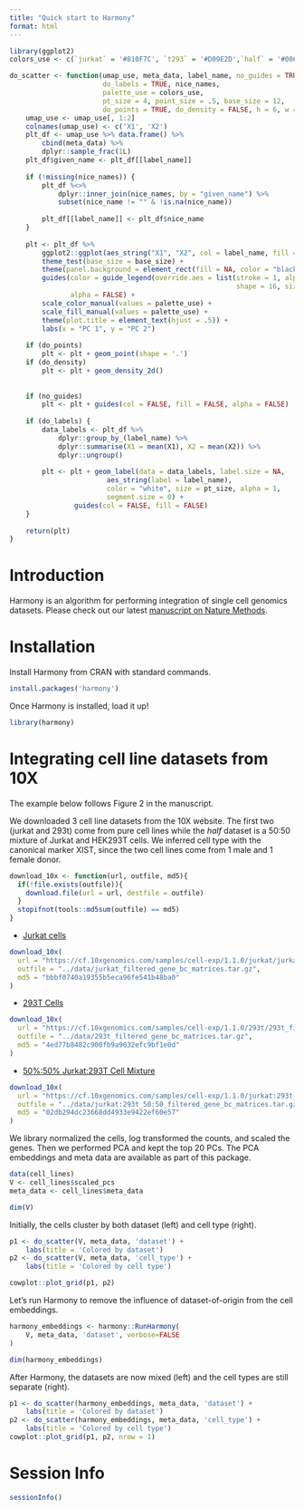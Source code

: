 ```yaml
---
title: "Quick start to Harmony"
format: html
---
```

  
```r
library(ggplot2)
colors_use <- c(`jurkat` = '#810F7C', `t293` = '#D09E2D',`half` = '#006D2C')

do_scatter <- function(umap_use, meta_data, label_name, no_guides = TRUE,
                       do_labels = TRUE, nice_names, 
                       palette_use = colors_use,
                       pt_size = 4, point_size = .5, base_size = 12, 
                       do_points = TRUE, do_density = FALSE, h = 6, w = 8) {
    umap_use <- umap_use[, 1:2]
    colnames(umap_use) <- c('X1', 'X2')
    plt_df <- umap_use %>% data.frame() %>% 
        cbind(meta_data) %>% 
        dplyr::sample_frac(1L) 
    plt_df$given_name <- plt_df[[label_name]]
    
    if (!missing(nice_names)) {
        plt_df %<>%
            dplyr::inner_join(nice_names, by = "given_name") %>% 
            subset(nice_name != "" & !is.na(nice_name))
        
        plt_df[[label_name]] <- plt_df$nice_name        
    }
    
    plt <- plt_df %>% 
        ggplot2::ggplot(aes_string("X1", "X2", col = label_name, fill = label_name)) + 
        theme_test(base_size = base_size) + 
        theme(panel.background = element_rect(fill = NA, color = "black")) + 
        guides(color = guide_legend(override.aes = list(stroke = 1, alpha = 1,
                                                        shape = 16, size = 4)), 
               alpha = FALSE) +
        scale_color_manual(values = palette_use) + 
        scale_fill_manual(values = palette_use) +    
        theme(plot.title = element_text(hjust = .5)) + 
        labs(x = "PC 1", y = "PC 2") 
    
    if (do_points) 
        plt <- plt + geom_point(shape = '.')
    if (do_density) 
        plt <- plt + geom_density_2d()    
    
    
    if (no_guides)
        plt <- plt + guides(col = FALSE, fill = FALSE, alpha = FALSE)
    
    if (do_labels) {
        data_labels <- plt_df %>% 
            dplyr::group_by_(label_name) %>% 
            dplyr::summarise(X1 = mean(X1), X2 = mean(X2)) %>% 
            dplyr::ungroup()
        
        plt <- plt + geom_label(data = data_labels, label.size = NA,
                        aes_string(label = label_name), 
                        color = "white", size = pt_size, alpha = 1,
                        segment.size = 0) +
                guides(col = FALSE, fill = FALSE)
    }
    
    return(plt)
}

```

# Introduction

Harmony is an algorithm for performing integration of single cell genomics
datasets. Please check out our latest 
[manuscript on Nature Methods](https://www.nature.com/articles/s41592-019-0619-0). 

# Installation

Install Harmony from CRAN with standard commands.

```r
install.packages('harmony')
```

Once Harmony is installed, load it up! 

```r
library(harmony)
```

# Integrating cell line datasets from 10X

The example below follows Figure 2 in the manuscript. 

We downloaded 3 cell line datasets from the 10X website. The first two (jurkat
and 293t) come from pure cell lines while the *half* dataset is a 50:50
mixture of Jurkat and HEK293T cells. We inferred cell type with the canonical 
marker XIST, since the two cell lines come from 1 male and 1 female donor. 

```r
download_10x <- function(url, outfile, md5){
  if(!file.exists(outfile)){
    download.file(url = url, destfile = outfile)
  }
  stopifnot(tools::md5sum(outfile) == md5)
}
```

* [Jurkat cells](https://support.10xgenomics.com/single-cell-gene-expression/datasets/1.1.0/jurkat)

```r
download_10x(
  url = "https://cf.10xgenomics.com/samples/cell-exp/1.1.0/jurkat/jurkat_filtered_gene_bc_matrices.tar.gz",
  outfile = "../data/jurkat_filtered_gene_bc_matrices.tar.gz",
  md5 = "bbbf0740a19355b5eca96fe541b48ba0"
)
```

* [293T Cells](https://support.10xgenomics.com/single-cell-gene-expression/datasets/1.1.0/293t)

```r
download_10x(
  url = "https://cf.10xgenomics.com/samples/cell-exp/1.1.0/293t/293t_filtered_gene_bc_matrices.tar.gz",
  outfile = "../data/293t_filtered_gene_bc_matrices.tar.gz",
  md5 = "4ed77b8482c900fb9a9032efc9bf1e0d"
)
```

* [50%:50% Jurkat:293T Cell Mixture](https://support.10xgenomics.com/single-cell-gene-expression/datasets/1.1.0/jurkat:293t_50:50)

```r
download_10x(
  url = "https://cf.10xgenomics.com/samples/cell-exp/1.1.0/jurkat:293t_50:50/jurkat:293t_50:50_filtered_gene_bc_matrices.tar.gz",
  outfile = "../data/jurkat:293t_50:50_filtered_gene_bc_matrices.tar.gz",
  md5 = "02db294dc23668dd4933e9422ef60e57"
)
```

We library normalized the cells, log transformed the counts, and scaled the 
genes. Then we performed PCA and kept the top 20 PCs. The PCA embeddings and 
meta data are available as part of this package. 


```r
data(cell_lines)
V <- cell_lines$scaled_pcs
meta_data <- cell_lines$meta_data

dim(V)
```

Initially, the cells cluster by both dataset (left) and cell type (right). 

```r
p1 <- do_scatter(V, meta_data, 'dataset') + 
    labs(title = 'Colored by dataset')
p2 <- do_scatter(V, meta_data, 'cell_type') + 
    labs(title = 'Colored by cell type')

cowplot::plot_grid(p1, p2)
```

Let's run Harmony to remove the influence of dataset-of-origin from the cell
embeddings.

```r
harmony_embeddings <- harmony::RunHarmony(
    V, meta_data, 'dataset', verbose=FALSE
)

dim(harmony_embeddings)
```

After Harmony, the datasets are now mixed (left) and the cell types are still
separate (right). 

```r
p1 <- do_scatter(harmony_embeddings, meta_data, 'dataset') + 
    labs(title = 'Colored by dataset')
p2 <- do_scatter(harmony_embeddings, meta_data, 'cell_type') + 
    labs(title = 'Colored by cell type')
cowplot::plot_grid(p1, p2, nrow = 1)
```

# Session Info

```r
sessionInfo()

```

